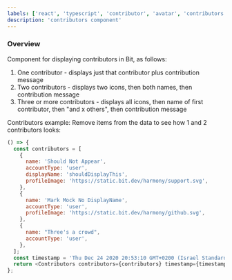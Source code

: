 ```yaml
---
labels: ['react', 'typescript', 'contributor', 'avatar', 'contributors']
description: 'contributors component'
---
```



### Overview

Component for displaying contributors in Bit, as follows:

1. One contributor - displays just that contributor plus contribution message
2. Two contributors - displays two icons, then both names, then contribution message
3. Three or more contributors - displays all icons, then name of first contributor, then "and x others", then contribution message

Contributors example: Remove items from the data to see how 1 and 2 contributors looks:

```js live
() => {
  const contributors = [
    {
      name: 'Should Not Appear',
      accountType: 'user',
      displayName: 'shouldDisplayThis',
      profileImage: 'https://static.bit.dev/harmony/support.svg',
    },
    {
      name: 'Mark Mock No DisplayName',
      accountType: 'user',
      profileImage: 'https://static.bit.dev/harmony/github.svg',
    },
    {
      name: "Three's a crowd",
      accountType: 'user',
    },
  ];
  const timestamp = 'Thu Dec 24 2020 20:53:10 GMT+0200 (Israel Standard Time)';
  return <Contributors contributors={contributors} timestamp={timestamp} />;
};
```
